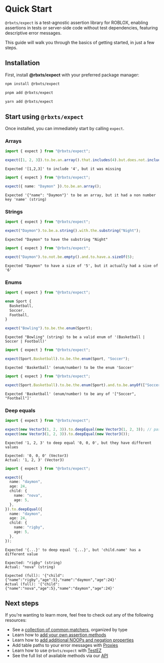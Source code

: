 
# Quick Start

`@rbxts/expect` is a test-agnostic assertion library for ROBLOX, enabling assertions in tests or server-side code
without test dependencies, featuring descriptive error messages.

This guide will walk you through the basics of getting started, in just a few steps.

## Installation

First, install **@rbxts/expect** with your preferred package manager:

<Tabs>
<TabItem value="npm" default>

```bash title="Terminal"
npm install @rbxts/expect
```

</TabItem>
<TabItem value="pnpm">

```bash title="Terminal"
pnpm add @rbxts/expect
```

</TabItem>
<TabItem value="yarn">

```bash title="Terminal"
yarn add @rbxts/expect
```

</TabItem>
</Tabs>

## Start using `@rbxts/expect`

Once installed, you can immediately start by calling `expect`.

### Arrays

```ts
import { expect } from "@rbxts/expect";

expect([1, 2, 3]).to.be.an.array().that.includes(4).but.does.not.include(5);
```

```logs title="Console"
Expected '[1,2,3]' to include '4', but it was missing
```

```ts
import { expect } from "@rbxts/expect";

expect({ name: "Daymon" }).to.be.an.array();
```

```logs title="Console"
Expected '{"name": "Daymon"}' to be an array, but it had a non number key 'name' (string)
```

### Strings

```ts
import { expect } from "@rbxts/expect";

expect("Daymon").to.be.a.string().with.the.substring("Night");
```

```logs title="Console"
Expected "Daymon" to have the substring "Night"
```

```ts
import { expect } from "@rbxts/expect";

expect("Daymon").to.not.be.empty().and.to.have.a.sizeOf(5);
```

```logs title="Console"
Expected "Daymon" to have a size of '5', but it actually had a sixe of '6'
```

### Enums

```ts
import { expect } from "@rbxts/expect";

enum Sport {
  Basketball,
  Soccer,
  Football,
}

expect("Bowling").to.be.the.enum(Sport);
```

```logs title="Console"
Expected "Bowling" (string) to be a valid enum of '(Basketball | Soccer | Football)'
```

```ts
import { expect } from "@rbxts/expect";

expect(Sport.Basketball).to.be.the.enum(Sport, "Soccer");
```

```logs title="Console"
Expected 'Basketball' (enum/number) to be the enum 'Soccer'
```

```ts
import { expect } from "@rbxts/expect";

expect(Sport.Basketball).to.be.the.enum(Sport).and.to.be.anyOf(["Soccer", "Football"]);
```

```logs title="Console"
Expected 'Basketball' (enum/number) to be any of '["Soccer", "Football"]'
```

### Deep equals

```ts
import { expect } from "@rbxts/expect";

expect(new Vector3(1, 2, 3)).to.deepEqual(new Vector3(1, 2, 3)); // pass!
expect(new Vector3(1, 2, 3)).to.deepEqual(new Vector3());
```

```logs title="Console"
Expected '1, 2, 3' to deep equal '0, 0, 0', but they have different values

Expected: '0, 0, 0' (Vector3)
Actual: '1, 2, 3' (Vector3)
```

```ts
import { expect } from "@rbxts/expect";

expect({
  name: "daymon",
  age: 24,
  child: {
    name: "nova",
    age: 5,
  },
}).to.deepEqual({
  name: "daymon",
  age: 24,
  child: {
    name: "rigby",
    age: 5,
  },
});
```

```logs title="Console"
Expected '{...}' to deep equal '{...}', but 'child.name' has a different value

Expected: "rigby" (string)
Actual: "nova" (string)

Expected (full): '{"child":{"name":"rigby","age":5},"name":"daymon","age":24}'
Actual (full): '{"child":{"name":"nova","age":5},"name":"daymon","age":24}'
```

## Next steps

If you're wanting to learn more, feel free to check out any of the following resources:

- See a [collection of common matchers](category/matchers), organized by type
- Learn how to [add your own assertion methods](./extension-guides/custom-methods)
- Learn how to [add additional NOOPs and negation properties](./extension-guides/custom-properties)
- Add table paths to your error messages with [Proxies](usage-guide#proxies)
- Learn how to use `@rbxts/expect` with [TestEZ](using-with-testez)
- See the full list of available methods via our [API](api)
